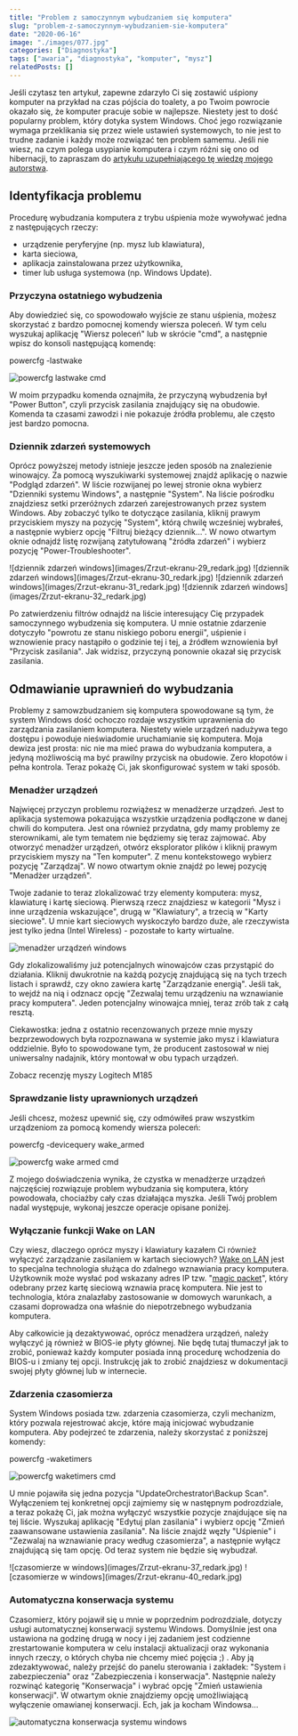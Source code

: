 ```yaml
---
title: "Problem z samoczynnym wybudzaniem się komputera"
slug: "problem-z-samoczynnym-wybudzaniem-sie-komputera"
date: "2020-06-16"
image: "./images/077.jpg"
categories: ["Diagnostyka"]
tags: ["awaria", "diagnostyka", "komputer", "mysz"]
relatedPosts: []
---
```


Jeśli czytasz ten artykuł, zapewne zdarzyło Ci się zostawić uśpiony komputer na przykład na czas pójścia do toalety, a po Twoim powrocie okazało się, że komputer pracuje sobie w najlepsze. Niestety jest to dość popularny problem, który dotyka system Windows. Choć jego rozwiązanie wymaga przeklikania się przez wiele ustawień systemowych, to nie jest to trudne zadanie i każdy może rozwiązać ten problem samemu. Jeśli nie wiesz, na czym polega usypianie komputera i czym różni się ono od hibernacji, to zapraszam do [artykułu uzupełniającego tę wiedzę mojego autorstwa](/uspienie-hibernacja-wylaczenie-rozne-stany-pracy-komputera).

## Identyfikacja problemu

Procedurę wybudzania komputera z trybu uśpienia może wywoływać jedna z następujących rzeczy:

- urządzenie peryferyjne (np. mysz lub klawiatura),
- karta sieciowa,
- aplikacja zainstalowana przez użytkownika,
- timer lub usługa systemowa (np. Windows Update).

### Przyczyna ostatniego wybudzenia

Aby dowiedzieć się, co spowodowało wyjście ze stanu uśpienia, możesz skorzystać z bardzo pomocnej komendy wiersza poleceń. W tym celu wyszukaj aplikację "Wiersz poleceń" lub w skrócie "cmd", a następnie wpisz do konsoli następującą komendę:

<Quote>powercfg -lastwake</Quote>

![powercfg lastwake cmd](images/Zrzut-ekranu-28_redark.jpg)

W moim przypadku komenda oznajmiła, że przyczyną wybudzenia był "Power Button", czyli przycisk zasilania znajdujący się na obudowie. Komenda ta czasami zawodzi i nie pokazuje źródła problemu, ale często jest bardzo pomocna.

### Dziennik zdarzeń systemowych

Oprócz powyższej metody istnieje jeszcze jeden sposób na znalezienie winowajcy. Za pomocą wyszukiwarki systemowej znajdź aplikację o nazwie "Podgląd zdarzeń". W liście rozwijanej po lewej stronie okna wybierz "Dzienniki systemu Windows", a następnie "System". Na liście pośrodku znajdziesz setki przeróżnych zdarzeń zarejestrowanych przez system Windows. Aby zobaczyć tylko te dotyczące zasilania, kliknij prawym przyciskiem myszy na pozycję "System", którą chwilę wcześniej wybrałeś, a następnie wybierz opcję "Filtruj bieżący dziennik...". W nowo otwartym oknie odnajdź listę rozwijaną zatytułowaną "źródła zdarzeń" i wybierz pozycję "Power-Troubleshooter".

<Gallery width='2'>
![dziennik zdarzeń windows](images/Zrzut-ekranu-29_redark.jpg)
![dziennik zdarzeń windows](images/Zrzut-ekranu-30_redark.jpg)
![dziennik zdarzeń windows](images/Zrzut-ekranu-31_redark.jpg)
![dziennik zdarzeń windows](images/Zrzut-ekranu-32_redark.jpg)
</Gallery>

Po zatwierdzeniu filtrów odnajdź na liście interesujący Cię przypadek samoczynnego wybudzenia się komputera. U mnie ostatnie zdarzenie dotyczyło "powrotu ze stanu niskiego poboru energii", uśpienie i wznowienie pracy nastąpiło o godzinie tej i tej, a źródłem wznowienia był "Przycisk zasilania". Jak widzisz, przyczyną ponownie okazał się przycisk zasilania.

## Odmawianie uprawnień do wybudzania

Problemy z samowzbudzaniem się komputera spowodowane są tym, że system Windows dość ochoczo rozdaje wszystkim uprawnienia do zarządzania zasilaniem komputera. Niestety wiele urządzeń nadużywa tego dostępu i powoduje nieświadomie uruchamianie się komputera. Moja dewiza jest prosta: nic nie ma mieć prawa do wybudzania komputera, a jedyną możliwością ma być prawilny przycisk na obudowie. Zero kłopotów i pełna kontrola. Teraz pokażę Ci, jak skonfigurować system w taki sposób.

### Menadżer urządzeń

Najwięcej przyczyn problemu rozwiążesz w menadżerze urządzeń. Jest to aplikacja systemowa pokazująca wszystkie urządzenia podłączone w danej chwili do komputera. Jest ona również przydatna, gdy mamy problemy ze sterownikami, ale tym tematem nie będziemy się teraz zajmować. Aby otworzyć menadżer urządzeń, otwórz eksplorator plików i kliknij prawym przyciskiem myszy na "Ten komputer". Z menu kontekstowego wybierz pozycję "Zarządzaj". W nowo otwartym oknie znajdź po lewej pozycję "Menadżer urządzeń".

Twoje zadanie to teraz zlokalizować trzy elementy komputera: mysz, klawiaturę i kartę sieciową. Pierwszą rzecz znajdziesz w kategorii "Mysz i inne urządzenia wskazujące", drugą w "Klawiatury", a trzecią w "Karty sieciowe". U mnie kart sieciowych wyskoczyło bardzo duże, ale rzeczywista jest tylko jedna (Intel Wireless) - pozostałe to karty wirtualne.

![menadżer urządzeń windows](images/Zrzut-ekranu-34_redark.jpg)

Gdy zlokalizowaliśmy już potencjalnych winowajców czas przystąpić do działania. Kliknij dwukrotnie na każdą pozycję znajdującą się na tych trzech listach i sprawdź, czy okno zawiera kartę "Zarządzanie energią". Jeśli tak, to wejdź na nią i odznacz opcję "Zezwalaj temu urządzeniu na wznawianie pracy komputera". Jeden potencjalny winowajca mniej, teraz zrób tak z całą resztą.

<InfoBlock>Ciekawostka: jedna z ostatnio recenzowanych przeze mnie myszy bezprzewodowych była rozpoznawana w systemie jako mysz i klawiatura oddzielnie. Było to spowodowane tym, że producent zastosował w niej uniwersalny nadajnik, który montował w obu typach urządzeń.</InfoBlock>

<ActionButton to='/recenzja-myszy-logitech-m185'>Zobacz recenzję myszy Logitech M185</ActionButton>

### Sprawdzanie listy uprawnionych urządzeń

Jeśli chcesz, możesz upewnić się, czy odmówiłeś praw wszystkim urządzeniom za pomocą komendy wiersza poleceń:

<Quote>powercfg -devicequery wake_armed</Quote>

![powercfg wake armed cmd](images/Zrzut-ekranu-35_redark.jpg)

Z mojego doświadczenia wynika, że czystka w menadżerze urządzeń najczęściej rozwiązuje problem wybudzania się komputera, który powodowała, chociażby cały czas działająca myszka. Jeśli Twój problem nadal występuje, wykonaj jeszcze operacje opisane poniżej.

### Wyłączanie funkcji Wake on LAN

Czy wiesz, dlaczego oprócz myszy i klawiatury kazałem Ci również wyłączyć zarządzanie zasilaniem w kartach sieciowych? [Wake on LAN](https://pl.wikipedia.org/wiki/Wake_on_LAN) jest to specjalna technologia służąca do zdalnego wznawiania pracy komputera. Użytkownik może wysłać pod wskazany adres IP tzw. "[magic packet](https://pl.wikipedia.org/wiki/Magic_Packet)", który odebrany przez kartę sieciową wznawia pracę komputera. Nie jest to technologia, która znalazłaby zastosowanie w domowych warunkach, a czasami doprowadza ona właśnie do niepotrzebnego wybudzania komputera.

Aby całkowicie ją dezaktywować, oprócz menadżera urządzeń, należy wyłączyć ją również w BIOS-ie płyty głównej. Nie będę tutaj tłumaczył jak to zrobić, ponieważ każdy komputer posiada inną procedurę wchodzenia do BIOS-u i zmiany tej opcji. Instrukcję jak to zrobić znajdziesz w dokumentacji swojej płyty głównej lub w internecie.

### Zdarzenia czasomierza

System Windows posiada tzw. zdarzenia czasomierza, czyli mechanizm, który pozwala rejestrować akcje, które mają inicjować wybudzanie komputera. Aby podejrzeć te zdarzenia, należy skorzystać z poniższej komendy:

<Quote>powercfg -waketimers</Quote>

![powercfg waketimers cmd](images/Zrzut-ekranu-36_redark.jpg)

U mnie pojawiła się jedna pozycja "UpdateOrchestrator\\Backup Scan". Wyłączeniem tej konkretnej opcji zajmiemy się w następnym podrozdziale, a teraz pokażę Ci, jak można wyłączyć wszystkie pozycje znajdujące się na tej liście. Wyszukaj aplikację "Edytuj plan zasilania" i wybierz opcję "Zmień zaawansowane ustawienia zasilania". Na liście znajdź węzły "Uśpienie" i "Zezwalaj na wznawianie pracy według czasomierza", a następnie wyłącz znajdującą się tam opcję. Od teraz system nie będzie się wybudzał.

<Gallery>
![czasomierze w windows](images/Zrzut-ekranu-37_redark.jpg)
![czasomierze w windows](images/Zrzut-ekranu-40_redark.jpg)
</Gallery>

### Automatyczna konserwacja systemu

Czasomierz, który pojawił się u mnie w poprzednim podrozdziale, dotyczy usługi automatycznej konserwacji systemu Windows. Domyślnie jest ona ustawiona na godzinę drugą w nocy i jej zadaniem jest codzienne zrestartowanie komputera w celu instalacji aktualizacji oraz wykonania innych rzeczy, o których chyba nie chcemy mieć pojęcia ;) . Aby ją zdezaktywować, należy przejść do panelu sterowania i zakładek: "System i zabezpieczenia" oraz "Zabezpieczenia i konserwacja". Następnie należy rozwinąć kategorię "Konserwacja" i wybrać opcję "Zmień ustawienia konserwacji". W otwartym oknie znajdziemy opcję umożliwiającą wyłączenie omawianej konserwacji. Ech, jak ja kocham Windowsa...

![automatyczna konserwacja systemu windows](images/Zrzut-ekranu-41_redark.jpg)

